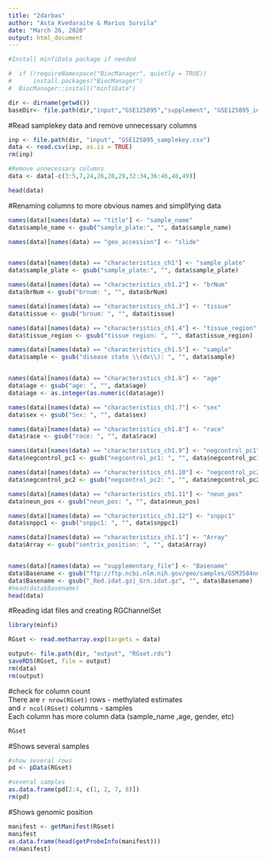 ```yaml
---
title: "2darbas"
author: "Asta Kvedaraite & Marius Survila"
date: "March 26, 2020"
output: html_document
---
```

```r
#Install minfiData package if needed

#  if (!requireNamespace("BiocManager", quietly = TRUE))
#      install.packages("BiocManager")
#  BiocManager::install("minfiData")

```

```r

dir <- dirname(getwd())
baseDir<- file.path(dir,"input","GSE125895","supplement", "GSE125895_idat","/")

```
#Read samplekey data and remove unnecessary columns
```r
inp <- file.path(dir, "input", "GSE125895_samplekey.csv")
data <- read.csv(inp, as.is = TRUE)
rm(inp)

#Remove unnecessary columns
data <- data[-c(3:5,7,24,26,28,29,32:34,36:46,48,49)]

head(data)
```
#Renaming columns to more obvious names and simplifying data
```r
names(data)[names(data) == "title"] <- "sample_name"
data$sample_name <- gsub("sample_plate:", "", data$sample_name)

names(data)[names(data) == "geo_accession"] <- "slide"


names(data)[names(data) == "characteristics_ch1"] <- "sample_plate"
data$sample_plate <- gsub("sample_plate:", "", data$sample_plate)

names(data)[names(data) == "characteristics_ch1.2"] <- "brNum"
data$brNum <- gsub("brnum: ", "", data$brNum)

names(data)[names(data) == "characteristics_ch1.3"] <- "tissue"
data$tissue <- gsub("brnum: ", "", data$tissue)

names(data)[names(data) == "characteristics_ch1.4"] <- "tissue_region"
data$tissue_region <- gsub("tissue region: ", "", data$tissue_region)

names(data)[names(data) == "characteristics_ch1.5"] <- "sample"
data$sample <- gsub("disease state \\(dx\\): ", "", data$sample)


names(data)[names(data) == "characteristics_ch1.6"] <- "age"
data$age <- gsub("age: ", "", data$age)
data$age <- as.integer(as.numeric(data$age))

names(data)[names(data) == "characteristics_ch1.7"] <- "sex"
data$sex <- gsub("Sex: ", "", data$sex)

names(data)[names(data) == "characteristics_ch1.8"] <- "race"
data$race <- gsub("race: ", "", data$race)

names(data)[names(data) == "characteristics_ch1.9"] <- "negcontrol_pc1"
data$negcontrol_pc1 <- gsub("negcontrol_pc1: ", "", data$negcontrol_pc1)

names(data)[names(data) == "characteristics_ch1.10"] <- "negcontrol_pc2"
data$negcontrol_pc2 <- gsub("negcontrol_pc2: ", "", data$negcontrol_pc2)

names(data)[names(data) == "characteristics_ch1.11"] <- "neun_pos"
data$neun_pos <- gsub("neun_pos: ", "", data$neun_pos)

names(data)[names(data) == "characteristics_ch1.12"] <- "snppc1"
data$snppc1 <- gsub("snppc1: ", "", data$snppc1)

names(data)[names(data) == "characteristics_ch1.1"] <- "Array"
data$Array <- gsub("sentrix_position: ", "", data$Array)


names(data)[names(data) == "supplementary_file"] <- "Basename"
data$Basename <- gsub("ftp://ftp.ncbi.nlm.nih.gov/geo/samples/GSM3584nnn/.*/suppl/", baseDir, data$Basename)
data$Basename <- gsub("_Red.idat.gz|_Grn.idat.gz", "", data$Basename)
#head(data$Basename)
head(data)

```
#Reading idat files and creating RGChannelSet
```r
library(minfi)
```

```r
RGset <- read.metharray.exp(targets = data)

output<- file.path(dir, "output", "RGset.rds")
saveRDS(RGset, file = output)
rm(data)
rm(output)
```
#check for column count\
There are `r nrow(RGset)` rows - methylated estimates\
and `r ncol(RGset)` columns - samples\
Each column has more column data (sample_name ,age, gender, etc)
```r
RGset
```
#Shows several samples
```r

#show several rows 
pd <- pData(RGset)

#several samples
as.data.frame(pd[2:4, c(1, 2, 7, 8)])
rm(pd)

```

#Shows genomic position
```r
manifest <- getManifest(RGset)
manifest
as.data.frame(head(getProbeInfo(manifest)))
rm(manifest)
```


